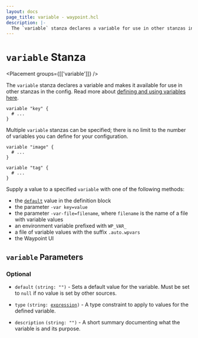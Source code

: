 ```yaml
---
layout: docs
page_title: variable - waypoint.hcl
description: |-
  The `variable` stanza declares a variable for use in other stanzas in the config.
---
```


# `variable` Stanza

<Placement groups={[['variable']]} />

The `variable` stanza declares a variable and makes it available for use in
other stanzas in the config. Read more about
[defining and using variables here](/docs/waypoint-hcl/variables/input).

```hcl
variable "key" {
  # ...
}
```

Multiple `variable` stanzas can be specified; there is no limit to the number
of variables you can define for your configuration.

```hcl
variable "image" {
  # ...
}

variable "tag" {
  # ...
}
```

Supply a value to a specified `variable` with one of the following methods:

- the [`default`][inpage-default] value in the definition block
- the parameter `-var key=value`
- the parameter `-var-file=filename`, where `filename` is the name of a file
  with variable values
- an environment variable prefixed with `WP_VAR_`
- a file of variable values with the suffix `.auto.wpvars`
- the Waypoint UI

## `variable` Parameters

### Optional

[inpage-default]: #default

- `default` `(string: "")` - Sets a default value for the variable.
  Must be set to `null` if no value is set by other sources.

- `type` <code>(string: [expression][expression])</code> - A type constraint
  to apply to values for the defined variable.

- `description` `(string: "")` - A short summary documenting what the variable
  is and its purpose.

[expression]: /docs/waypoint-hcl/syntax/expressions#types-and-values 'Expressions: Types and Values'
